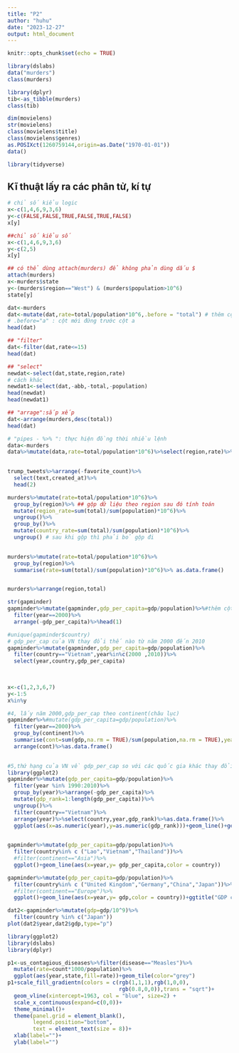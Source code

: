 ---
title: "P2"
author: "huhu"
date: "2023-12-27"
output: html_document
---

```{r setup, include=FALSE}
knitr::opts_chunk$set(echo = TRUE)
```

```{r}
library(dslabs)
data("murders")
class(murders)

```
```{r}
library(dplyr)
tib<-as_tibble(murders)
class(tib)
```
```{r}
dim(movielens)
str(movielens)
class(movielens$title)
class(movielens$genres)
as.POSIXct(1260759144,origin=as.Date("1970-01-01"))
data()
```

```{r}
library(tidyverse)
```

## Kĩ thuật lấy ra các phân tử, kí tự
```{r}
# chỉ số kiểu logic
x<-c(1,4,6,9,3,6)
y<-c(FALSE,FALSE,TRUE,FALSE,TRUE,FALSE)
x[y]
```
```{r}
##chỉ số kiểu số
x<-c(1,4,6,9,3,6)
y<-c(2,5)
x[y]
```


```{r}
## có thể dùng attach(murders) để không phản dùng dấu $
attach(murders)
x<-murders$state
y<-(murders$region=="West") & (murders$population>10^6)
state[y]
```
```{r}
dat<-murders
dat<-mutate(dat,rate=total/population*10^6,.before = "total") # thêm cột mới có tên là 'rate'
# .before="a" : cột mới đứng trước cột a
head(dat)
```

```{r}
## "filter"
dat<-filter(dat,rate<=15)
head(dat)
```
```{r}
## "select"
newdat<-select(dat,state,region,rate)
# cách khác
newdat1<-select(dat,-abb,-total,-population)
head(newdat)
head(newdat1)
```
```{r}
## "arrage":sắp xếp
dat<-arrange(murders,desc(total))
head(dat)
```
```{r}
# "pipes - %>% ": thực hiện đồng thời nhiều lệnh
data<-murders
data%>%mutate(data,rate=total/population*10^6)%>%select(region,rate)%>%filter(rate<=15)
  
```

```{r}
trump_tweets%>%arrange(-favorite_count)%>%
  select(text,created_at)%>%
  head(2)
```

```{r}
murders%>%mutate(rate=total/population*10^6)%>%
  group_by(region)%>% ## gộp dữ liệu theo region sau đó tính toán
  mutate(region_rate=sum(total)/sum(population)*10^6)%>%
  ungroup()%>%
  group_by()%>%
  mutate(country_rate=sum(total)/sum(population)*10^6)%>%
  ungroup() # sau khi gộp thì phải bỏ gộp đi
  
```

```{r}
murders%>%mutate(rate=total/population*10^6)%>%
  group_by(region)%>%
  summarise(rate=sum(total)/sum(population)*10^6)%>% as.data.frame()
```

```{r}

```


```{r}
murders%>%arrange(region,total)
```

```{r}
str(gapminder)
gapminder%>%mutate(gapminder,gdp_per_capita=gdp/population)%>%#thêm cột là gdp bình quân đầu người
  filter(year==2000)%>%
  arrange(-gdp_per_capita)%>%head(1)

```
```{r}
#unique(gapminder$country)
# gdp_per_cap của VN thay đổi thế nào từ năm 2000 đến 2010
gapminder%>%mutate(gapminder,gdp_per_capita=gdp/population)%>%
  filter(country=="Vietnam",year%in%c(2000 ,2010))%>%
  select(year,country,gdp_per_capita)
  
  

```

```{r}
x<-c(1,2,3,6,7)
y<-1:5
x%in%y
```

```{r}
#4, lấy năm 2000,gdp_per_cap theo continent(châu lục)
gapminder%>%#mutate(gdp_per_capita=gdp/population)%>%
  filter(year==2000)%>%
  group_by(continent)%>%
  summarise(cont=sum(gdp,na.rm = TRUE)/sum(population,na.rm = TRUE),year_cont = unique(year))%>%
  arrange(cont)%>%as.data.frame()
  
```
```{r}
#5,thứ hạng của VN về gdp_per_cap so với các quốc gia khác thay đổi thế nào từ 1990->2010
library(ggplot2)
gapminder%>%mutate(gdp_per_capita=gdp/population)%>%
  filter(year %in% 1990:2010)%>%
  group_by(year)%>%arrange(-gdp_per_capita)%>%
  mutate(gdp_rank=1:length(gdp_per_capita))%>%
  ungroup()%>%
  filter(country=="Vietnam")%>%
  arrange(year)%>%select(country,year,gdp_rank)%>%as.data.frame()%>%
  ggplot(aes(x=as.numeric(year),y=as.numeric(gdp_rank)))+geom_line()+geom_point()+ggtitle("Thứ hạng gdp bình quân đầu người của VN")
  
```
```{r}
gapminder%>%mutate(gdp_per_capita=gdp/population)%>%
  filter(country%in% c ("Lao","Vietnam","Thailand"))%>% 
  #filter(continent=="Asia")%>%
  ggplot()+geom_line(aes(x=year,y= gdp_per_capita,color = country))
```
```{r}
gapminder%>%mutate(gdp_per_capita=gdp/population)%>%
  filter(country%in% c ("United Kingdom","Germany","China","Japan"))%>% 
  #filter(continent=="Europe")%>%
  ggplot()+geom_line(aes(x=year,y= gdp,color = country))+ggtitle("GDP các quốc gia phát triển qua các năm")
```


```{r}
dat2<-gapminder%>%mutate(gdp=gdp/10^9)%>%
  filter(country %in% c("Japan"))
plot(dat2$year,dat2$gdp,type="p")
```

```{r}
library(ggplot2)
library(dslabs)
library(dplyr)

p1<-us_contagious_diseases%>%filter(disease=="Measles")%>%
  mutate(rate=count*1000/population)%>%
  ggplot(aes(year,state,fill=rate))+geom_tile(color="grey")
p1+scale_fill_gradientn(colors = c(rgb(1,1,1),rgb(1,0,0),
                                   rgb(0.8,0,0)),trans = "sqrt")+
  geom_vline(xintercept=1963, col = "blue", size=2) +
  scale_x_continuous(expand=c(0,0))+
  theme_minimal()+
  theme(panel.grid = element_blank(),
        legend.position="bottom",
        text = element_text(size = 8))+
  xlab(label="")+
  ylab(label="")
```









